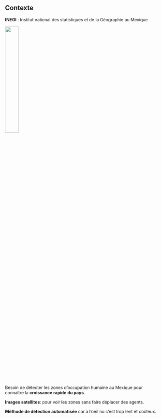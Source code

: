 ## Contexte

**INEGI** : Institut national des statistiques et de la Géographie au Mexique  

![](img/inegi.png){width=30% fig-align="center"}  

Besoin de détecter les zones d'occupation humaine au Mexique pour connaître la **croissance rapide du pays**.

**Images satellites**: pour voir les zones sans faire déplacer des agents.

**Méthode de détection automatisée** car à l'oeil nu c'est trop lent et coûteux.

